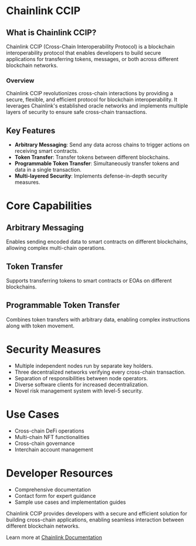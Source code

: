 # Chainlink CCIP

## What is Chainlink CCIP?

Chainlink CCIP (Cross-Chain Interoperability Protocol) is a blockchain interoperability protocol that enables developers to build secure applications for transferring tokens, messages, or both across different blockchain networks.

### Overview

Chainlink CCIP revolutionizes cross-chain interactions by providing a secure, flexible, and efficient protocol for blockchain interoperability. It leverages Chainlink's established oracle networks and implements multiple layers of security to ensure safe cross-chain transactions.

## Key Features

- **Arbitrary Messaging**: Send any data across chains to trigger actions on receiving smart contracts.
- **Token Transfer**: Transfer tokens between different blockchains.
- **Programmable Token Transfer**: Simultaneously transfer tokens and data in a single transaction.
- **Multi-layered Security**: Implements defense-in-depth security measures.

# Core Capabilities

## Arbitrary Messaging

Enables sending encoded data to smart contracts on different blockchains, allowing complex multi-chain operations.

## Token Transfer

Supports transferring tokens to smart contracts or EOAs on different blockchains.

## Programmable Token Transfer

Combines token transfers with arbitrary data, enabling complex instructions along with token movement.

# Security Measures

- Multiple independent nodes run by separate key holders.
- Three decentralized networks verifying every cross-chain transaction.
- Separation of responsibilities between node operators.
- Diverse software clients for increased decentralization.
- Novel risk management system with level-5 security.

# Use Cases

- Cross-chain DeFi operations
- Multi-chain NFT functionalities
- Cross-chain governance
- Interchain account management

# Developer Resources

- Comprehensive documentation
- Contact form for expert guidance
- Sample use cases and implementation guides

Chainlink CCIP provides developers with a secure and efficient solution for building cross-chain applications, enabling seamless interaction between different blockchain networks.

Learn more at [Chainlink Documentation](https://docs.chain.link)
